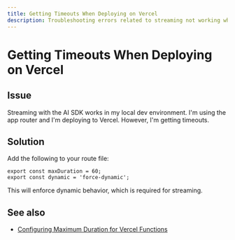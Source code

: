 ```yaml
---
title: Getting Timeouts When Deploying on Vercel
description: Troubleshooting errors related to streaming not working when deploying on Vercel.
---
```


# Getting Timeouts When Deploying on Vercel

## Issue

Streaming with the AI SDK works in my local dev environment.
I'm using the app router and I'm deploying to Vercel.
However, I'm getting timeouts.

## Solution

Add the following to your route file:

```tsx
export const maxDuration = 60;
export const dynamic = 'force-dynamic';
```

This will enforce dynamic behavior, which is required for streaming.

## See also

- [Configuring Maximum Duration for Vercel Functions](https://vercel.com/docs/functions/configuring-functions/duration)
